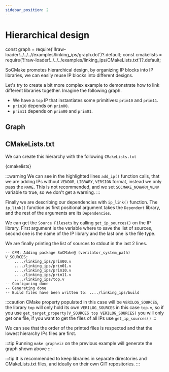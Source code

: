 ```yaml
---
sidebar_position: 2
---
```


# Hierarchical design

const graph = require('!!raw-loader!../../..//examples/linking_ips/graph.dot')?.default;
const cmakelists = require('!!raw-loader!../../../examples/linking_ips/CMakeLists.txt')?.default;

SoCMake promotes hierarchical design, by organizing IP blocks into IP libraries, we can easily reuse IP blocks into different designs.

Let's try to create a bit more complex example to demonstrate how to link different libraries together.
Imagine the following graph.<br/>
*   We have a `top` IP that instantiates some primitives: `prim10` and `prim11`.
*   `prim10` depends on `prim00`.
*   `prim11` depends on `prim00` and `prim01`.

## Graph

<Graphviz dot={graph}/>

## CMakeLists.txt

We can create this hierarchy with the following `CMakeLists.txt`

<CodeBlock language="verilog" title="CMakeLists.txt" showLineNumbers>{cmakelists}</CodeBlock>

:::warning
We can see in the highlighted lines `add_ip()` function calls, that we are adding IPs without `VENDOR`, `LIBRARY`, `VERSION` format, instead we only pass the `NAME`.
This is not recommended, and we set `SOCMAKE_NOWARN_VLNV` variable to true, so we don't get a warning.
:::

Finally we are describing our dependencies with `ip_link()` function.
The `ip_link()` function as first positional argument takes the `Dependent` library, and the rest of the arguments are its `Dependencies`.

We can get the `Source Filesets` by calling `get_ip_sources()` on the IP library.
First argument is the variable where to save the list of sources, second one is the name of the IP library and the last one is the file type.

We are finally printing the list of sources to stdout in the last 2 lines.

```raw
-- CPM: Adding package SoCMake@ (verilator_system_path)
V_SOURCES:
    ..../linking_ips/prim00.v
    ..../linking_ips/prim01.v
    ..../linking_ips/prim10.v
    ..../linking_ips/prim11.v
    ..../linking_ips/top.v
-- Configuring done
-- Generating done
-- Build files have been written to: ..../linking_ips/build
```

:::caution
CMake property populated in this case will be `VERILOG_SOURCES`, the library `top` will only hold its own `VERILOG_SOURCES` in this case `top.v`, so if you use `get_target_property(V_SOURCES top VERILOG_SOURCES)` you will only get one file, if you want to get the files of all IPs use `get_ip_sources()`
:::

We can see that the order of the printed files is respected and that the lowest hierarchy IPs files are first.

:::tip
Running `make graphviz` on the previous example will generate the graph shown above
:::

:::tip
It is recommended to keep libraries in separate directories and CMakeLists.txt files, and ideally on their own GIT repositories.
:::

